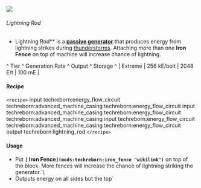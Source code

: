 ![](/mods/techreborn/lightning_rod.png)

###### Lightning Rod

- Lightning Rod** is a **[passive
        generator](energy:generators:passive_generators "wikilink")**
        that produces energy from lightning strikes during
        [thunderstorms](http://minecraft.gamepedia.com/Thunderstorm "wikilink").
        Attaching more than one **Iron Fence** on top of machine
        will increase chance of lightning.

\^ Tier \^ Generation Rate \^ Output \^ Storage \^ \| Extreme \| 256
kE/bolt \| 2048 E/t \| 100 mE \|

#### Recipe

`<recipe>` input techreborn:energy_flow_circuit
techreborn:advanced_machine_casing techreborn:energy_flow_circuit input
techreborn:advanced_machine_casing techreborn:energy_flow_circuit
techreborn:advanced_machine_casing input techreborn:energy_flow_circuit
techreborn:advanced_machine_casing techreborn:energy_flow_circuit output
techreborn:lightning_rod `</recipe>`

#### Usage

* Put **`[` Iron Fence`](mods:techreborn:iron_fence "wikilink")`** on top of the block. More fences will increase the chance of lightning striking the generator.`\
* Outputs energy on all sides but the top`

